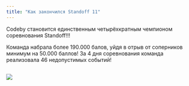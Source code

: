---
title: "Как закончился Standoff 11"
---

Codeby становится единственным четырёхкратным чемпионом соревнования Standoff!!!

Команда набрала более 190.000 балов, уйдя в отрыв от соперников минимум на 50.000 баллов! За 4 дня соревнования команда реализовала 46 недопустимых событий!

## ![](./Standoff11.jpg)
